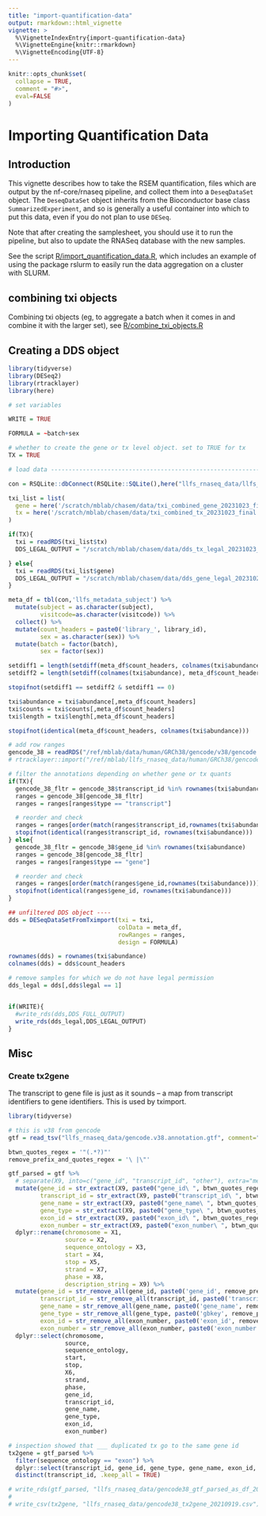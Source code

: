 ```yaml
---
title: "import-quantification-data"
output: rmarkdown::html_vignette
vignette: >
  %\VignetteIndexEntry{import-quantification-data}
  %\VignetteEngine{knitr::rmarkdown}
  %\VignetteEncoding{UTF-8}
---
```


```r
knitr::opts_chunk$set(
  collapse = TRUE,
  comment = "#>",
  eval=FALSE
)
```

# Importing Quantification Data

## Introduction

This vignette describes how to take the RSEM quantification, files which are 
output by the nf-core/rnaseq pipeline, and collect them into a `DeseqDataSet` 
object. The `DeseqDataSet` object inherits from the Bioconductor base class 
`SummarizedExperiment`, and so is generally a useful container into which to 
put this data, even if you do not plan to use `DESeq`.  

Note that after creating the samplesheet, you should use it to run the pipeline, 
but also to update the RNASeq database with the new samples.

See the script
[R/import_quantification_data.R](../R/import_quantification_data.R), which
includes an example of using the package rslurm to easily run the data
aggregation on a cluster with SLURM.

## combining txi objects

Combining txi objects (eg, to aggregate a batch when it comes in and combine 
it with the larger set), see
[R/combine_txi_objects.R](../R/combine_txi_objects.R)

## Creating a DDS object

```r

library(tidyverse)
library(DESeq2)
library(rtracklayer)
library(here)

# set variables

WRITE = TRUE

FORMULA = ~batch+sex

# whether to create the gene or tx level object. set to TRUE for tx
TX = TRUE

# load data --------------------------------------------------------------------

con = RSQLite::dbConnect(RSQLite::SQLite(),here("llfs_rnaseq_data/llfs_rnaseq_database.sqlite"))

txi_list = list(
  gene = here('/scratch/mblab/chasem/data/txi_combined_gene_20231023_final.rds'),
  tx = here('/scratch/mblab/chasem/data/txi_combined_tx_20231023_final.rds')
)

if(TX){
  txi = readRDS(txi_list$tx)
  DDS_LEGAL_OUTPUT = "/scratch/mblab/chasem/data/dds_tx_legal_20231023_final.rds"

} else{
  txi = readRDS(txi_list$gene)
  DDS_LEGAL_OUTPUT = "/scratch/mblab/chasem/data/dds_gene_legal_20231023_final.rds"
}

meta_df = tbl(con,'llfs_metadata_subject') %>%
  mutate(subject = as.character(subject),
         visitcode=as.character(visitcode)) %>%
  collect() %>%
  mutate(count_headers = paste0('library_', library_id),
         sex = as.character(sex)) %>%
  mutate(batch = factor(batch),
         sex = factor(sex))

setdiff1 = length(setdiff(meta_df$count_headers, colnames(txi$abundance)))
setdiff2 = length(setdiff(colnames(txi$abundance), meta_df$count_headers))

stopifnot(setdiff1 == setdiff2 & setdiff1 == 0)

txi$abundance = txi$abundance[,meta_df$count_headers]
txi$counts = txi$counts[,meta_df$count_headers]
txi$length = txi$length[,meta_df$count_headers]

stopifnot(identical(meta_df$count_headers, colnames(txi$abundance)))

# add row ranges
gencode_38 = readRDS("/ref/mblab/data/human/GRCh38/gencode/v38/gencode.v38.annotation_granges.rds") 
# rtracklayer::import("/ref/mblab/llfs_rnaseq_data/human/GRCh38/gencode/v38/gencode.v38.annotation.gtf")

# filter the annotations depending on whether gene or tx quants
if(TX){
  gencode_38_fltr = gencode_38$transcript_id %in% rownames(txi$abundance)
  ranges = gencode_38[gencode_38_fltr]
  ranges = ranges[ranges$type == "transcript"]

  # reorder and check
  ranges = ranges[order(match(ranges$transcript_id,rownames(txi$abundance)))]
  stopifnot(identical(ranges$transcript_id, rownames(txi$abundance)))
} else{
  gencode_38_fltr = gencode_38$gene_id %in% rownames(txi$abundance)
  ranges = gencode_38[gencode_38_fltr]
  ranges = ranges[ranges$type == "gene"]

  # reorder and check
  ranges = ranges[order(match(ranges$gene_id,rownames(txi$abundance)))]
  stopifnot(identical(ranges$gene_id, rownames(txi$abundance)))
}

## unfiltered DDS object ----
dds = DESeqDataSetFromTximport(txi = txi,
                               colData = meta_df,
                               rowRanges = ranges,
                               design = FORMULA)

rownames(dds) = rownames(txi$abundance)
colnames(dds) = dds$count_headers

# remove samples for which we do not have legal permission
dds_legal = dds[,dds$legal == 1]


if(WRITE){
  #write_rds(dds,DDS_FULL_OUTPUT)
  write_rds(dds_legal,DDS_LEGAL_OUTPUT)
}


```

## Misc

### Create tx2gene

The transcript to gene file is just as it sounds -- a map from transcript
identifiers to gene identifiers. This is used by tximport.

```r
library(tidyverse)

# this is v38 from gencode
gtf = read_tsv("llfs_rnaseq_data/gencode.v38.annotation.gtf", comment="#", col_names = FALSE)

btwn_quotes_regex = '"(.*?)"'
remove_prefix_and_quotes_regex = '\ |\"'

gtf_parsed = gtf %>%
  # separate(X9, into=c("gene_id", "transcript_id", "other"), extra="merge", sep=";") %>%
  mutate(gene_id = str_extract(X9, paste0("gene_id\ ", btwn_quotes_regex)),
         transcript_id = str_extract(X9, paste0("transcript_id\ ", btwn_quotes_regex)),
         gene_name = str_extract(X9, paste0("gene_name\ ", btwn_quotes_regex)),
         gene_type = str_extract(X9, paste0("gene_type\ ", btwn_quotes_regex)),
         exon_id = str_extract(X9, paste0("exon_id\ ", btwn_quotes_regex)),
         exon_number = str_extract(X9, paste0("exon_number\ ", btwn_quotes_regex))) %>%
  dplyr::rename(chromosome = X1,
                source = X2,
                sequence_ontology = X3,
                start = X4,
                stop = X5,
                strand = X7,
                phase = X8,
                description_string = X9) %>%
  mutate(gene_id = str_remove_all(gene_id, paste0('gene_id', remove_prefix_and_quotes_regex)),
         transcript_id = str_remove_all(transcript_id, paste0('transcript_id', remove_prefix_and_quotes_regex)),
         gene_name = str_remove_all(gene_name, paste0('gene_name', remove_prefix_and_quotes_regex)),
         gene_type = str_remove_all(gene_type, paste0('gbkey', remove_prefix_and_quotes_regex)),
         exon_id = str_remove_all(exon_number, paste0('exon_id', remove_prefix_and_quotes_regex)),
         exon_number = str_remove_all(exon_number, paste0('exon_number', remove_prefix_and_quotes_regex))) %>%
  dplyr::select(chromosome,
                source,
                sequence_ontology,
                start,
                stop,
                X6,
                strand,
                phase,
                gene_id,
                transcript_id,
                gene_name,
                gene_type,
                exon_id,
                exon_number)

# inspection showed that ___ duplicated tx go to the same gene id
tx2gene = gtf_parsed %>%
  filter(sequence_ontology == "exon") %>%
  dplyr::select(transcript_id, gene_id, gene_type, gene_name, exon_id, exon_number) %>%
  distinct(transcript_id, .keep_all = TRUE)

# write_rds(gtf_parsed, "llfs_rnaseq_data/gencode38_gtf_parsed_as_df_20210919.csv")
# 
# write_csv(tx2gene, "llfs_rnaseq_data/gencode38_tx2gene_20210919.csv")

```

